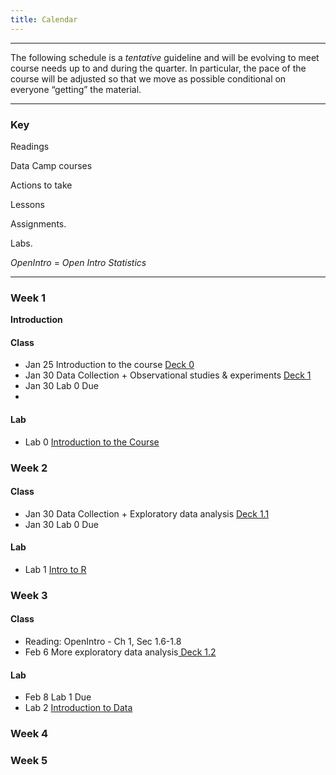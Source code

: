 ```yaml
---
title: Calendar
---
```


***

<i class="fa fa-warning"></i> The following schedule is a *tentative* guideline and will be evolving to meet course needs up to and during the quarter.
In particular, the pace of the course will be adjusted so that we move as possible conditional on everyone "getting" the material.

***

### Key

<i class="fa fa-book"></i> Readings

<i class="fa fa-code"></i> Data Camp courses

<i class="fa fa-gears"></i> Actions to take

<i class="fa fa-bar-chart"></i> Lessons

<i class="fa fa-puzzle-piece"></i> Assignments.

<i class="fa fa-flask"></i> Labs.

*OpenIntro* = *Open Intro Statistics*

****

### Week 1

**Introduction**

#### Class

<ul class="fa-ul">
<li><i class="fa-li fa fa-bar-chart"></i> Jan 25 Introduction to the course <a target="_blank" href="./Slides/topic0/topic0.pdf">Deck 0</a>
<li><i class="fa-li fa fa-bar-chart"></i> Jan 30 Data Collection + Observational studies & experiments <a href="/lessons/intro-to-r-with-gapminder.html">Deck 1</a>
<li><i class="fa-li fa fa-puzzle-piece"></i> Jan 30 Lab 0 Due<li>
</ul>

#### Lab

<ul class="fa-ul">
<li><i class="fa-li fa fa-flask"></i>Lab 0 <a target="_blank" href=./Labs/lab0/lab0.html>Introduction to the Course</a>
</ul>

### Week 2
#### Class

<ul class="fa-ul">
<li><i class="fa-li fa fa-bar-chart"></i> Jan 30 Data Collection + Exploratory data analysis <a href="/lessons/intro-to-r-with-gapminder.html">Deck 1.1</a>
<li><i class="fa-li fa fa-puzzle-piece"></i> Jan 30 Lab 0 Due</a>
</ul>

#### Lab

<ul class="fa-ul">
<li><i class="fa-li fa fa-flask"></i>Lab 1 <a href=./Labs/lab1/intro_to_r.html>Intro to R</a>
</ul>

### Week 3
#### Class

<ul class="fa-ul">
<li><i class="fa-li fa fa-gears"></i> Reading:  OpenIntro -  Ch 1, Sec 1.6-1.8</a>
<li><i class="fa-li fa fa-bar-chart"></i> Feb 6 More exploratory data analysis<a href="/lessons/intro-to-r-with-gapminder.html"> Deck 1.2</a>
</ul>
#### Lab
<ul class="fa-ul">
<li><i class="fa-li fa fa-gears"></i>Feb 8  Lab 1 Due</a>
<li><i class="fa-li fa fa-flask"></i>Lab 2 <a href=./Labs/lab2/Xlab2.html> Introduction to Data</a>
</ul>
### Week 4

### Week 5
